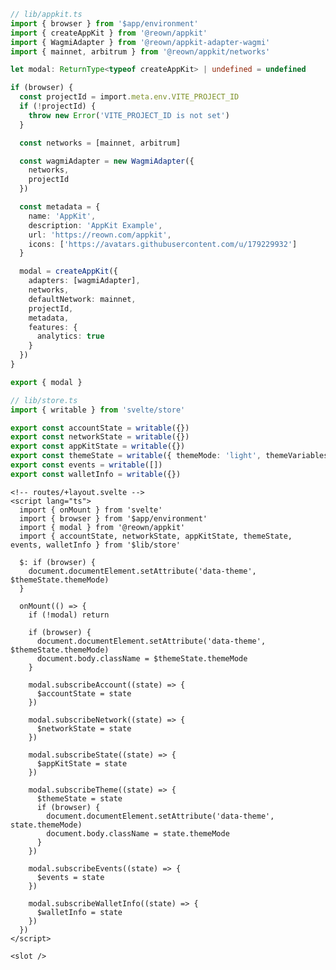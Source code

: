 ```ts
// lib/appkit.ts
import { browser } from '$app/environment'
import { createAppKit } from '@reown/appkit'
import { WagmiAdapter } from '@reown/appkit-adapter-wagmi'
import { mainnet, arbitrum } from '@reown/appkit/networks'

let modal: ReturnType<typeof createAppKit> | undefined = undefined

if (browser) {
  const projectId = import.meta.env.VITE_PROJECT_ID
  if (!projectId) {
    throw new Error('VITE_PROJECT_ID is not set')
  }

  const networks = [mainnet, arbitrum]

  const wagmiAdapter = new WagmiAdapter({
    networks,
    projectId
  })

  const metadata = {
    name: 'AppKit',
    description: 'AppKit Example',
    url: 'https://reown.com/appkit',
    icons: ['https://avatars.githubusercontent.com/u/179229932']
  }

  modal = createAppKit({
    adapters: [wagmiAdapter],
    networks,
    defaultNetwork: mainnet,
    projectId,
    metadata,
    features: {
      analytics: true
    }
  })
}

export { modal }
```

```ts
// lib/store.ts
import { writable } from 'svelte/store'

export const accountState = writable({})
export const networkState = writable({})
export const appKitState = writable({})
export const themeState = writable({ themeMode: 'light', themeVariables: {} })
export const events = writable([])
export const walletInfo = writable({})
```

```svelte
<!-- routes/+layout.svelte -->
<script lang="ts">
  import { onMount } from 'svelte'
  import { browser } from '$app/environment'
  import { modal } from '@reown/appkit'
  import { accountState, networkState, appKitState, themeState, events, walletInfo } from '$lib/store'

  $: if (browser) {
    document.documentElement.setAttribute('data-theme', $themeState.themeMode)
  }

  onMount(() => {
    if (!modal) return

    if (browser) {
      document.documentElement.setAttribute('data-theme', $themeState.themeMode)
      document.body.className = $themeState.themeMode
    }

    modal.subscribeAccount((state) => {
      $accountState = state
    })

    modal.subscribeNetwork((state) => {
      $networkState = state
    })

    modal.subscribeState((state) => {
      $appKitState = state
    })

    modal.subscribeTheme((state) => {
      $themeState = state
      if (browser) {
        document.documentElement.setAttribute('data-theme', state.themeMode)
        document.body.className = state.themeMode
      }
    })

    modal.subscribeEvents((state) => {
      $events = state
    })

    modal.subscribeWalletInfo((state) => {
      $walletInfo = state
    })
  })
</script>

<slot />
```
